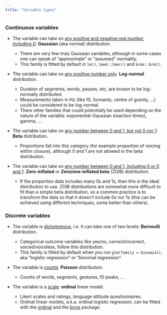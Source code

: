 ```yaml
---
title: "Variable types"
---
```


### Continuous variables

* The variable can take on <u>any positive and negative real number, including 0</u>: **Gaussian** (aka normal) distribution.

    * There are very few truly Gaussian variables, although in some cases one can speak of "approximate" or "assumed" normality.
    * This family is fitted by default in `lm()`, `lme4::lmer()` and `brms::brm()`.

* The variable can take on <u>any positive number only</u>: **Log-normal** distribution.

    * Duration of segments, words, pauses, etc, are known to be log-normally distributed.
    * Measurements taken in Hz (like f0, formants, centre of gravity, ...) could be considered to be log-normal.
    * There other families that could potentially be used depending on the nature of the variable: exponential-Gaussian (reaction times), gamma, ...

* The variable can take on <u>any number between 0 and 1, but not 0 nor 1</u>: **Beta** distribution.

    * Proportions fall into this category (for example proportion of voicing within closure), although 0 and 1 are not allowed in the beta distribution.

* The variable can take on <u>any number between 0 and 1, including 0 or 0 and 1</u>: **Zero-inflated** or **Zero/one-inflated beta** (ZOIB) distribution.

    * If the proportion data includes many 0s and 1s, then this is the ideal distribution to use. ZOIB distributions are somewhat more difficult to fit than a simple beta distribution, so a common practice is to transform the data so that it doesn't include 0s nor 1s (this can be achieved using different techniques, some better than others).

### Discrete variables

* The variable is <u>dichotomous</u>, i.e. it can take one of two levels: **Bernoulli** distribution.

    * Categorical outcome variables like yes/no, correct/incorrect, voiced/voiceless, follow this distribution.
    * This family is fitted by default when you run `glm(family = binomial)`, aka "logistic regression" or "binomial regression".

* The variable is <u>counts</u>: **Poisson** distribution.

    * Counts of words, segments, gestures, f0 peaks, ...

* The variable is a <u>scale</u>: **ordinal** linear model.

    * Likert scales and ratings, language attitude questionnaires.
    * Ordinal linear models, a.k.a. ordinal logistic regression, can be fitted with the [ordinal](https://cran.r-project.org/web/packages/ordinal/index.html) and the [brms](https://paul-buerkner.github.io/brms/) package.

